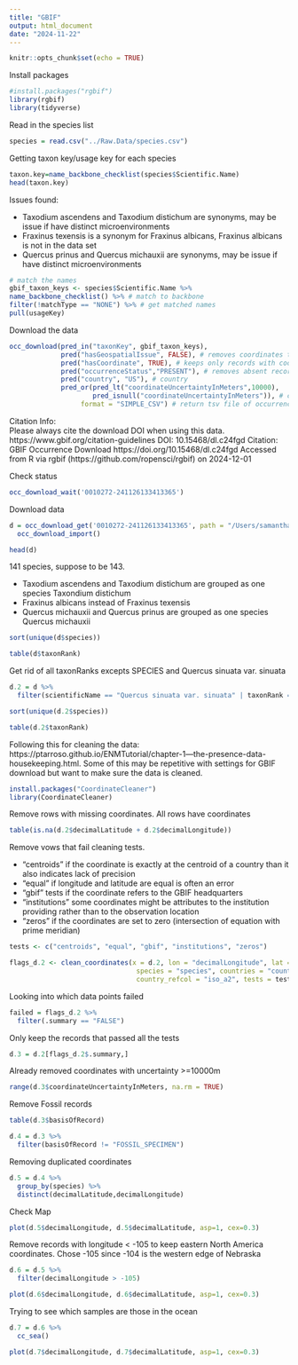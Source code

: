 ```yaml
---
title: "GBIF"
output: html_document
date: "2024-11-22"
---
```


```r
knitr::opts_chunk$set(echo = TRUE)
```

Install packages

```r
#install.packages("rgbif")
library(rgbif)
library(tidyverse)
```

Read in the species list

```r
species = read.csv("../Raw.Data/species.csv")
```

Getting taxon key/usage key for each species

```r
taxon.key=name_backbone_checklist(species$Scientific.Name)
head(taxon.key)
```

Issues found: 

* Taxodium ascendens and Taxodium distichum are synonyms, may be issue if have distinct microenvironments
* Fraxinus texensis is a synonym for Fraxinus albicans, Fraxinus albicans is not in the data set
* Quercus prinus and Quercus michauxii are synonyms, may be issue if have distinct microenvironments

```r
# match the names 
gbif_taxon_keys <- species$Scientific.Name %>% 
name_backbone_checklist() %>% # match to backbone 
filter(!matchType == "NONE") %>% # get matched names
pull(usageKey) 
```

Download the data

```r
occ_download(pred_in("taxonKey", gbif_taxon_keys),
             pred("hasGeospatialIssue", FALSE), # removes coordinates that are (0,0)
             pred("hasCoordinate", TRUE), # keeps only records with coordinates
             pred("occurrenceStatus","PRESENT"), # removes absent record
             pred("country", "US"), # country 
             pred_or(pred_lt("coordinateUncertaintyInMeters",10000),
                     pred_isnull("coordinateUncertaintyInMeters")), # coordinate Uncertainty is less than 10000 m or left blank
                  format = "SIMPLE_CSV") # return tsv file of occurrences
```

Citation Info:  
  Please always cite the download DOI when using this data.
  https://www.gbif.org/citation-guidelines
  DOI: 10.15468/dl.c24fgd
  Citation:
  GBIF Occurrence Download https://doi.org/10.15468/dl.c24fgd Accessed from R via rgbif (https://github.com/ropensci/rgbif) on 2024-12-01

Check status

```r
occ_download_wait('0010272-241126133413365')
```

Download data

```r
d = occ_download_get('0010272-241126133413365', path = "/Users/samanthaworthy/Documents/GitHub/Habitat_Geographic_Ranges/Raw.Data") %>%
  occ_download_import()
```

```r
head(d)
```

141 species, suppose to be 143. 

* Taxodium ascendens and Taxodium distichum are grouped as one species Taxondium distichum
* Fraxinus albicans instead of Fraxinus texensis
* Quercus michauxii and Quercus prinus are grouped as one species Quercus michauxii

```r
sort(unique(d$species))
```

```r
table(d$taxonRank)
```

Get rid of all taxonRanks excepts SPECIES and Quercus sinuata var. sinuata

```r
d.2 = d %>%
  filter(scientificName == "Quercus sinuata var. sinuata" | taxonRank == "SPECIES")
```

```r
sort(unique(d.2$species))
```

```r
table(d.2$taxonRank)
```


Following this for cleaning the data: https://ptarroso.github.io/ENMTutorial/chapter-1---the-presence-data-housekeeping.html. Some of this may be repetitive with settings for GBIF download but want to make sure the data is cleaned.

```r
install.packages("CoordinateCleaner")
library(CoordinateCleaner)
```

Remove rows with missing coordinates. All rows have coordinates

```r

table(is.na(d.2$decimalLatitude + d.2$decimalLongitude))
```

Remove vows that fail cleaning tests.

* "centroids" if the coordinate is exactly at the centroid of a country than it also indicates lack of precision
* "equal" if longitude and latitude are equal is often an error
* "gbif" tests if the coordinate refers to the GBIF headquarters
* "institutions" some coordinates might be attributes to the institution providing rather than to the observation location
* "zeros" if the coordinates are set to zero (intersection of equation with prime meridian)

```r
tests <- c("centroids", "equal", "gbif", "institutions", "zeros")

flags_d.2 <- clean_coordinates(x = d.2, lon = "decimalLongitude", lat = "decimalLatitude",
                                species = "species", countries = "countryCode",
                                country_refcol = "iso_a2", tests = tests)
```

Looking into which data points failed

```r
failed = flags_d.2 %>%
  filter(.summary == "FALSE")
```

Only keep the records that passed all the tests

```r
d.3 = d.2[flags_d.2$.summary,]
```

Already removed coordinates with uncertainty >=10000m

```r
range(d.3$coordinateUncertaintyInMeters, na.rm = TRUE)
```

Remove Fossil records

```r
table(d.3$basisOfRecord)
```
```r
d.4 = d.3 %>%
  filter(basisOfRecord != "FOSSIL_SPECIMEN")
```

Removing duplicated coordinates

```r
d.5 = d.4 %>%
  group_by(species) %>%
  distinct(decimalLatitude,decimalLongitude)
```

Check Map

```r
plot(d.5$decimalLongitude, d.5$decimalLatitude, asp=1, cex=0.3)
```

Remove records with longitude < -105 to keep eastern North America coordinates. Chose -105 since -104 is the western edge of Nebraska

```r
d.6 = d.5 %>%
  filter(decimalLongitude > -105)
```

```r
plot(d.6$decimalLongitude, d.6$decimalLatitude, asp=1, cex=0.3)
```

Trying to see which samples are those in the ocean

```r
d.7 = d.6 %>%
  cc_sea()
```

```r
plot(d.7$decimalLongitude, d.7$decimalLatitude, asp=1, cex=0.3)
```
